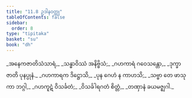 ```yaml
---
title: "11.8 ဥဒါနဝတ္ထု"
tableOfContents: false
sidebar:
  order: 8
type: "tipitaka"
basket: "su"
book: "dh"
---
```



<DynamicBreadcrumb />

<Division number="153" book="dh" e="ch" v="18" p="36">

<Paragraph number="164" type="verses" book="dh">
_အနေကဇာတိသံသာရံ,_  
_သန္ဓာဝိဿံ အနိဗ္ဗိသံ;_  
_ဂဟကာရံ ဂဝေသန္တော,_  
_ဒုက္ခာ ဇာတိ ပုနပ္ပုနံ._  

</Paragraph>

</Division>
<Division number="154" book="dh" e="ch" v="18" p="36">

<Paragraph number="165" type="verses" book="dh">
_ဂဟကာရက ဒိဋ္ဌောသိ,_  
_ပုန ဂေဟံ န ကာဟသိ;_  
_သဗ္ဗာ တေ ဖာသုကာ ဘဂ္ဂါ,_  
_ဂဟကူဋံ ဝိသင်္ခတံ;_  
_ဝိသင်္ခါရဂတံ စိတ္တံ,_  
_တဏှာနံ ခယမဇ္ဈဂါ._
</Paragraph>
</Division>